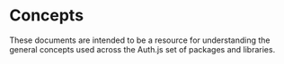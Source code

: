 # Concepts

These documents are intended to be a resource for understanding the general concepts used across the Auth.js set of packages and libraries.
